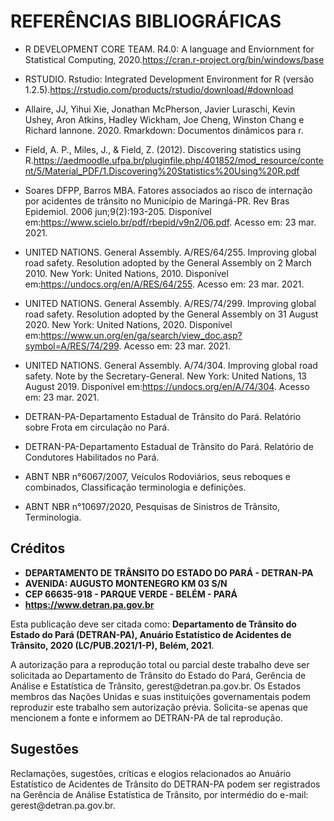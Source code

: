# **REFERÊNCIAS BIBLIOGRÁFICAS**

- R DEVELOPMENT CORE TEAM. R4.0: A language and Enviornment for Statistical Computing, 2020.<https://cran.r-project.org/bin/windows/base> 

- RSTUDIO. Rstudio: Integrated Development Environment for R (versão 1.2.5).<https://rstudio.com/products/rstudio/download/#download>


- Allaire, JJ, Yihui Xie, Jonathan McPherson, Javier Luraschi, Kevin Ushey, Aron Atkins, Hadley Wickham, Joe Cheng, Winston Chang e Richard Iannone. 2020. Rmarkdown: Documentos dinâmicos para r.

- Field, A. P., Miles, J., & Field, Z. (2012). Discovering statistics using R.<https://aedmoodle.ufpa.br/pluginfile.php/401852/mod_resource/content/5/Material_PDF/1.Discovering%20Statistics%20Using%20R.pdf>


- Soares DFPP, Barros MBA. Fatores associados ao risco de internação por acidentes de trânsito no
Município de Maringá-PR. Rev Bras Epidemiol. 2006 jun;9(2):193-205. Disponível em:<https://www.scielo.br/pdf/rbepid/v9n2/06.pdf>. Acesso em: 23 mar. 2021.


- UNITED NATIONS. General Assembly. A/RES/64/255. Improving global road safety. Resolution adopted by the General Assembly on 2 March 2010. New York: United Nations, 2010. Disponível em:<https://undocs.org/en/A/RES/64/255>. Acesso em: 23 mar. 2021.

- UNITED NATIONS. General Assembly. A/RES/74/299. Improving global road safety. Resolution adopted by the General Assembly on 31 August 2020. New York: United Nations, 2020. Disponível em:<https://www.un.org/en/ga/search/view_doc.asp?symbol=A/RES/74/299>. Acesso em: 23 mar. 2021.

- UNITED NATIONS. General Assembly. A/74/304. Improving global road safety. Note by the Secretary-General. New York: United Nations, 13 August 2019. Disponível em:<https://undocs.org/en/A/74/304>. Acesso em: 23 mar. 2021. 


- DETRAN-PA-Departamento Estadual de Trânsito do Pará. Relatório sobre Frota em circulação no Pará. 

- DETRAN-PA-Departamento Estadual de Trânsito do Pará. Relatório de Condutores Habilitados no Pará.

- ABNT NBR n°6067/2007, Veículos Rodoviários, seus reboques e combinados, Classificação terminologia e definições. 

- ABNT NBR n°10697/2020, Pesquisas de Sinistros de Trânsito, Terminologia.


<div class = "progress progress-stripes active">
  <div class = "progress-bar" style = "width: 100%"> </div>
</div>



## **Créditos**

- **DEPARTAMENTO DE TRÂNSITO DO ESTADO DO PARÁ - DETRAN-PA**
- **AVENIDA: AUGUSTO MONTENEGRO KM 03 S/N**
- **CEP 66635-918 - PARQUE VERDE - BELÉM - PARÁ**
- **<https://www.detran.pa.gov.br>**


Esta publicação deve ser citada como: **Departamento de Trânsito do Estado do Pará (DETRAN-PA), Anuário Estatístico de Acidentes de Trânsito, 2020 (LC/PUB.2021/1-P), Belém, 2021**.



A autorização para a reprodução total ou parcial deste trabalho deve ser solicitada ao Departamento de Trânsito do Estado do Pará, Gerência de Análise e Estatística de Trânsito, gerest@detran.pa.gov.br. Os Estados membros das Nações Unidas e suas instituições governamentais podem reproduzir este trabalho sem autorização prévia. Solicita-se apenas que mencionem a fonte e informem ao DETRAN-PA de tal reprodução.



## **Sugestões**


Reclamações, sugestões, críticas e elogios relacionados ao Anuário
Estatístico de Acidentes de Trânsito do DETRAN-PA podem ser registrados na Gerência de Análise Estatística de Trânsito, por intermédio do e-mail: gerest@detran.pa.gov.br.
